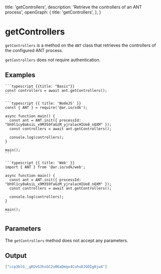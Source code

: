 
  title: 'getControllers',
  description: 'Retrieve the controllers of an ANT process',
  openGraph: {
    title: 'getControllers',
  },
}

# getControllers

`getControllers` is a method on the `ANT` class that retrieves the controllers of the configured ANT process.

`getControllers` does not require authentication.

## Examples

<CodeGroup title="getControllers">

    ```typescript {{title: "Basic"}}
    const controllers = await ant.getControllers();
    ```

    ```typescript {{ title: 'NodeJS' }}
    const { ANT } = require('@ar.io/sdk');

    async function main() {
      const ant = ANT.init({ processId: "bh9l1cy0aksiL_x9M359faGzM_yjralacHIUo8_nQXM" });
      const controllers = await ant.getControllers();

      console.log(controllers);
    }

    main();
    ```

    ```typescript {{ title: 'Web' }}
    import { ANT } from '@ar.io/sdk/web';

    async function main() {
      const ant = ANT.init({ processId: "bh9l1cy0aksiL_x9M359faGzM_yjralacHIUo8_nQXM" });
      const controllers = await ant.getControllers();

      console.log(controllers);
    }

    main();
    ```

</CodeGroup>

## Parameters

The `getControllers` method does not accept any parameters.

## Output

```json
["ccp3blG__gKUvG3hsGC2u06aDmqv4CuhuDJGOIg0jw4"]
```
